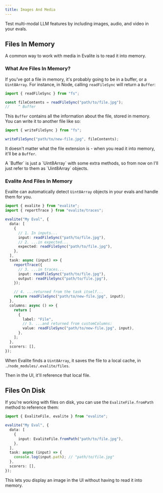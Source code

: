 ```yaml
---
title: Images And Media
---
```



Test multi-modal LLM features by including images, audio, and video in your evals.

## Files In Memory

A common way to work with media in Evalite is to read it into memory.

### What Are Files In Memory?

If you've got a file in memory, it's probably going to be in a buffer, or a `Uint8Array`. For instance, in Node, calling `readFileSync` will return a `Buffer`:

```ts
import { readFileSync } from "fs";

const fileContents = readFileSync("path/to/file.jpg");
//    ^ Buffer
```

This `Buffer` contains all the information about the file, stored in memory. You can write it to another file like so:

```ts
import { writeFileSync } from "fs";

writeFileSync("path/to/new-file.jpg", fileContents);
```

It doesn't matter what the file extension is - when you read it into memory, it'll be a `Buffer`.

<Aside>
  A `Buffer` is just a `Uint8Array` with some extra methods, so from now on I'll
  just refer to them as `Uint8Array` objects.
</Aside>

### Evalite And Files In Memory

Evalite can automatically detect `Uint8Array` objects in your evals and handle them for you.

```ts
import { evalite } from "evalite";
import { reportTrace } from "evalite/traces";

evalite("My Eval", {
  data: [
    {
      // 1. In inputs...
      input: readFileSync("path/to/file.jpg"),
      // 2. ...in expected...
      expected: readFileSync("path/to/file.jpg"),
    },
  ],
  task: async (input) => {
    reportTrace({
      // 3. ...in traces...
      input: readFileSync("path/to/file.jpg"),
      output: readFileSync("path/to/file.jpg"),
    });

    // 4. ...returned from the task itself...
    return readFileSync("path/to/new-file.jpg", input);
  },
  columns: async () => {
    return [
      {
        label: "File",
        // 5. ...and returned from customColumns:
        value: readFileSync("path/to/new-file.jpg", input),
      },
    ];
  },
  scorers: [],
});
```

When Evalite finds a `Uint8Array`, it saves the file to a local cache, in `./node_modules/.evalite/files`.

Then in the UI, it'll reference that local file.

## Files On Disk

If you're working with files on disk, you can use the `EvaliteFile.fromPath` method to reference them:

```ts
import { EvaliteFile, evalite } from "evalite";

evalite("My Eval", {
  data: [
    {
      input: EvaliteFile.fromPath("path/to/file.jpg"),
    },
  ],
  task: async (input) => {
    console.log(input.path); // "path/to/file.jpg"
  },
  scorers: [],
});
```

This lets you display an image in the UI without having to read it into memory.
